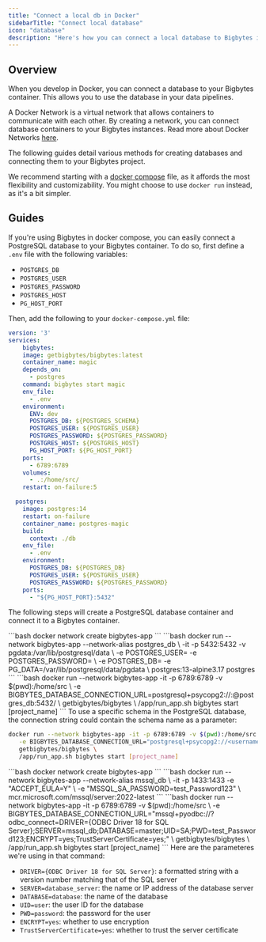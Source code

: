 ```yaml
---
title: "Connect a local db in Docker"
sidebarTitle: "Connect local database"
icon: "database"
description: "Here's how you can connect a local database to Bigbytes in Docker for development."
---
```


## Overview

When you develop in Docker, you can connect a database to your Bigbytes container. This allows you to use the database in your data pipelines.

A Docker Network is a virtual network that allows containers to communicate with each other.
By creating a network, you can connect database containers to your Bigbytes instances.
Read more about Docker Networks [here](https://docs.docker.com/network/).

The following guides detail various methods for creating databases and connecting them to your Bigbytes project.

We recommend starting with a [docker compose](https://docs.docker.com/compose/) file, as it affords the most flexibility and customizability. You might
choose to use `docker run` instead, as it's a bit simpler.

## Guides

<AccordionGroup>
<Accordion title="PostgreSQL - Docker compose" icon="docker">

If you're using Bigbytes in docker compose, you can easily connect a PostgreSQL database to your Bigbytes container. To do so, first define a `.env` file with the following variables:

- `POSTGRES_DB`
- `POSTGRES_USER`
- `POSTGRES_PASSWORD`
- `POSTGRES_HOST`
- `PG_HOST_PORT`

Then, add the following to your `docker-compose.yml` file:

```yaml
version: '3'
services:
    bigbytes:
    image: getbigbytes/bigbytes:latest
    container_name: magic
    depends_on:
      - postgres
    command: bigbytes start magic
    env_file:
      - .env
    environment:
      ENV: dev
      POSTGRES_DB: ${POSTGRES_SCHEMA}
      POSTGRES_USER: ${POSTGRES_USER}
      POSTGRES_PASSWORD: ${POSTGRES_PASSWORD}
      POSTGRES_HOST: ${POSTGRES_HOST}
      PG_HOST_PORT: ${PG_HOST_PORT}
    ports:
      - 6789:6789
    volumes:
      - .:/home/src/
    restart: on-failure:5

  postgres:
    image: postgres:14
    restart: on-failure
    container_name: postgres-magic
    build:
      context: ./db
    env_file:
      - .env
    environment:
      POSTGRES_DB: ${POSTGRES_DB}
      POSTGRES_USER: ${POSTGRES_USER}
      POSTGRES_PASSWORD: ${POSTGRES_PASSWORD}
    ports:
      - "${PG_HOST_PORT}:5432"
```
</Accordion>
<Accordion title="PostgreSQL - Docker run" icon="elephant">

The following steps will create a PostgreSQL database container and connect it to a Bigbytes container.

<Steps>
<Step title="Create Docker network">
  ```bash
   docker network create bigbytes-app
   ```
</Step>
<Step title="Start PostgreSQL Docker container">
   ```bash
   docker run --network bigbytes-app --network-alias postgres_db \
      -it -p 5432:5432 -v pgdata:/var/lib/postgresql/data \
      -e POSTGRES_USER=<username> -e POSTGRES_PASSWORD=<password> \
      -e POSTGRES_DB=<database> -e PG_DATA=/var/lib/postgresql/data/pgdata \
      postgres:13-alpine3.17 postgres
   ```
</Step>
<Step title="Launch Bigbytes with `BIGBYTES_DATABASE_CONNECTION_URL`">
```bash
   docker run --network bigbytes-app -it -p 6789:6789 -v $(pwd):/home/src \
      -e BIGBYTES_DATABASE_CONNECTION_URL=postgresql+psycopg2://<username>:<password>@postgres_db:5432/<database> \
      getbigbytes/bigbytes \
      /app/run_app.sh bigbytes start [project_name]
   ```
   To use a specific schema in the PostgreSQL database, the connection string could contain the schema name as a parameter:

   ```bash
   docker run --network bigbytes-app -it -p 6789:6789 -v $(pwd):/home/src \
      -e BIGBYTES_DATABASE_CONNECTION_URL="postgresql+psycopg2://<username>:<password>@postgres_db:5432/<database>?options=-c%%20search_path%%3D<schema_name>" \
      getbigbytes/bigbytes \
      /app/run_app.sh bigbytes start [project_name]
   ```
</Step>
</Steps>
</Accordion>
<Accordion title="MSSQL - Docker run" icon="microsoft">
<Steps>
<Step title="Create Docker network">
  ```bash
   docker network create bigbytes-app
   ```
</Step>
<Step title="Start MSSQL Docker container">
   ```bash
   docker run --network bigbytes-app --network-alias mssql_db \
   -it -p 1433:1433 -e "ACCEPT_EULA=Y" \
   -e "MSSQL_SA_PASSWORD=test_Password123" \
   mcr.microsoft.com/mssql/server:2022-latest
   ```
</Step>
<Step title="Launch Bigbytes with `BIGBYTES_DATABASE_CONNECTION_URL`">
```bash
   docker run --network bigbytes-app -it -p 6789:6789 -v $(pwd):/home/src \
   -e BIGBYTES_DATABASE_CONNECTION_URL="mssql+pyodbc://?odbc_connect=DRIVER={ODBC Driver 18 for SQL Server};SERVER=mssql_db;DATABASE=master;UID=SA;PWD=test_Password123;ENCRYPT=yes;TrustServerCertificate=yes;" \
   getbigbytes/bigbytes \
   /app/run_app.sh bigbytes start [project_name]
   ```
   Here are the parameteres we're using in that command:

   * `DRIVER={ODBC Driver 18 for SQL Server}`: a formatted string with a version number matching that of the SQL server
   * `SERVER=database_server`: the name or IP address of the database server
   * `DATABASE=database`: the name of the database
   * `UID=user`: the user ID for the database
   * `PWD=password`: the password for the user
   * `ENCRYPT=yes`: whether to use encryption
   * `TrustServerCertificate=yes`: whether to trust the server certificate
</Step>
</Steps>
</Accordion>
</AccordionGroup>
